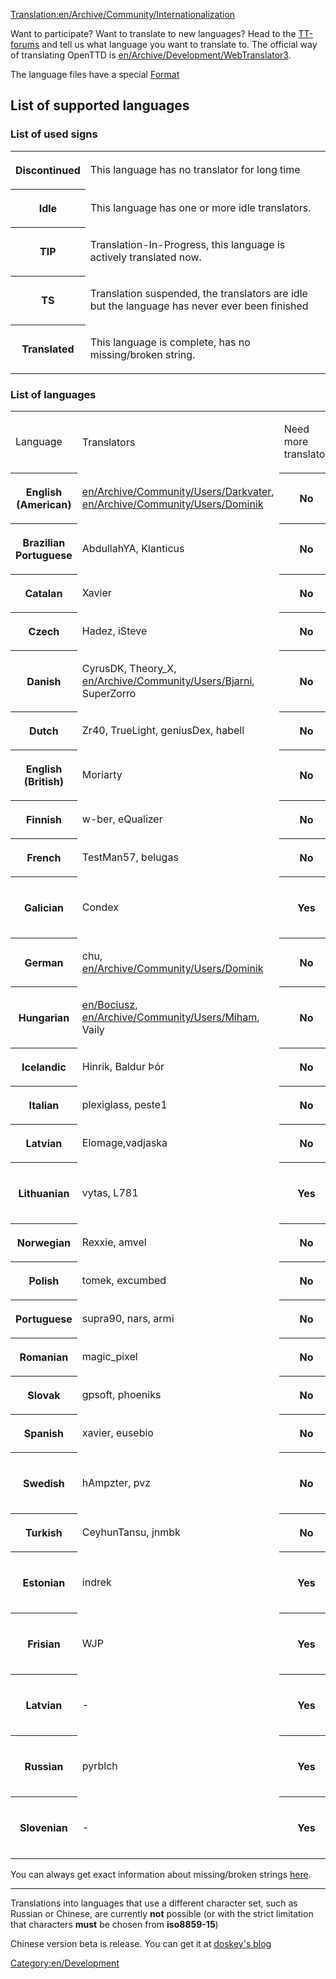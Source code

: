 [[Translation:en/Archive/Community/Internationalization]]
[[Category:en/Development]]

Want to participate? Want to translate to new languages? Head to the [http://www.tt-forums.net/viewtopic.php?t=7924 TT-forums] and tell us what language you want to translate to. The official way of translating OpenTTD is [[en/Archive/Development/WebTranslator3]].

The language files have a special [[en/Archive/Source/OpenTTDDevBlackBook/Format of langfiles|Format]]

=='''List of supported languages'''==

==='''List of used signs'''===
<table>
<tr><th class="unclaimed">Discontinued<td>This language has no translator for long time</td></tr>
<tr><th class="claimed">Idle<td>This language has one or more idle translators.</td></tr>
<tr><th class="wip">TIP<td>Translation-In-Progress, this language is actively translated now.</td></tr>
<tr><th class="converted">TS</th><td>Translation suspended, the translators are idle but the language has never ever been finished</td></tr>
<tr><th class="checked2">Translated<td>This language is complete, has no missing/broken string.</td></tr>
</table>

==='''List of languages'''===
<table>
<tr><td>Language</td><td>Translators</td><td>Need more translator</td><td>Comment</td></tr>
<tr><th class="checked2">English (American)</th><td>[[en/Archive/Community/Users/Darkvater]], [[en/Archive/Community/Users/Dominik]]</td><th class="claimed">No</th><td>-</td></tr>
<tr><th class="checked2">Brazilian Portuguese</th><td>AbdullahYA, Klanticus</td><th class="claimed">No</th><td>-</td></tr>
<tr><th class="checked2">Catalan</th><td>Xavier</td><th class="claimed">No</th><td>-</td></tr>
<tr><th class="checked2">Czech</th><td>Hadez, iSteve</td><th class="claimed">No</th><td>-</td></tr>
<tr><th class="checked2">Danish</th><td>CyrusDK, Theory_X, [[en/Archive/Community/Users/Bjarni]], SuperZorro</td><th class="claimed">No</th><td>-</td></tr>
<tr><th class="checked2">Dutch</th><td>Zr40, TrueLight, geniusDex, habell</td><th class="claimed">No</th><td>-</td></tr>
<tr><th class="checked2">English (British)</th><td>Moriarty</td><th class="claimed">No</th><td>-</td></tr>
<tr><th class="checked2">Finnish</th><td>w-ber, eQualizer</td><th class="claimed">No</th><td>-</td></tr>
<tr><th class="checked2">French</th><td>TestMan57, belugas</td><th class="claimed">No</th><td>-</td></tr>
<tr><th class="claimed">Galician</th><td>Condex</td><th class="checked2">Yes</th><td>Missing 41 strings</td></tr>
<tr><th class="checked2">German</th><td>chu, [[en/Archive/Community/Users/Dominik]]</td><th class="claimed">No</th><td>-</td></tr>
<tr><th class="checked2">Hungarian</th><td>[[en/Bociusz]], [[en/Archive/Community/Users/Miham]], Vaily</td><th class="claimed">No</th><td>-</td></tr>
<tr><th class="checked2">Icelandic</th><td>Hinrik, Baldur Þór</td><th class="claimed">No</th><td>-</td></tr>
<tr><th class="checked2">Italian</th><td>plexiglass, peste1</td><th class="claimed">No</th><td>-</td></tr>
<tr><th class="checked2">Latvian</th><td>Elomage,vadjaska</td><th class="claimed">No</th><td>-</td></tr>
<tr><th class="claimed">Lithuanian</th><td>vytas, L781</td><th class="checked2">Yes</th><td>Missing 132 strings</td></tr>
<tr><th class="checked2">Norwegian</th><td>Rexxie, amvel</td><th class="claimed">No</th><td>-</td></tr>
<tr><th class="checked2">Polish</th><td>tomek, excumbed</td><th class="claimed">No</th><td>-</td></tr>
<tr><th class="checked2">Portuguese</th><td>supra90, nars, armi</td><th class="claimed">No</th><td>-</td></tr>
<tr><th class="checked2">Romanian</th><td>magic_pixel</td><th class="claimed">No</th><td>-</td></tr>
<tr><th class="checked2">Slovak</th><td>gpsoft, phoeniks</td><th class="claimed">No</th><td>-</td></tr>
<tr><th class="checked2">Spanish</th><td>xavier, eusebio</td><th class="claimed">No</th><td>-</td></tr>
<tr><th class="checked2">Swedish</th><td>hAmpzter, pvz</td><th class="claimed">No</th><td>Missing 41 strings</td></tr>
<tr><th class="checked2">Turkish</th><td>CeyhunTansu, jnmbk</td><th class="claimed">No</th><td>-</td></tr>
<tr><th class="converted">Estonian</th><td>indrek</td><th class="checked2">Yes</th><td>551 strings missing</td></tr>
<tr><th class="converted">Frisian</th><td>WJP</td><th class="checked2">Yes</th><td>2426 strings missing</td></tr>
<tr><th class="converted">Latvian</th><td>-</td><th class="checked2">Yes</th><td>1294 strings missing</td></tr>
<tr><th class="converted">Russian</th><td>pyrblch</td><th class="checked2">Yes</th><td>2376 strings missing</td></tr>
<tr><th class="converted">Slovenian</th><td>-</td><th class="checked2">Yes</th><td>2062 strings missing</td></tr>

</table>
You can always get exact information about missing/broken strings [http://translator.openttd.org/checklangfiles.php here].

----
Translations into languages that use a different character set, such as Russian or Chinese, are currently '''not''' possible (or with the strict limitation that characters '''must''' be chosen from '''iso8859-15''')

Chinese version beta is release. You can get it at [http://www.erawtfos.com/doskey/?page_id=17 doskey's blog]